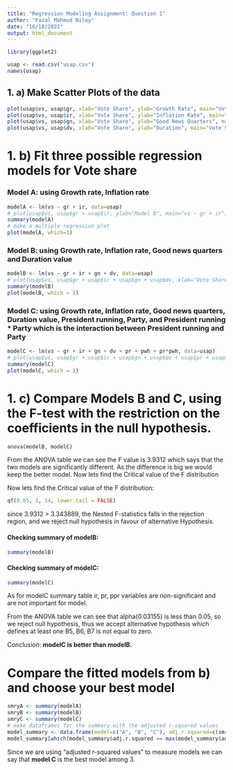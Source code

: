 ```yaml
---
title: "Regression Modeling Assignment: Question 1"
author: "Fazal Mahmud Niloy"
date: "16/10/2022"
output: html_document
---
```


```r
library(ggplot2)

usap <- read.csv("usap.csv") 
names(usap)
```

## 1. a) Make Scatter Plots of the data

```r
plot(usap$vs, usap$gr, xlab="Vote Share", ylab="Growth Rate", main="Vote Share vs Growth Rate")
plot(usap$vs, usap$ir, xlab="Vote Share", ylab="Inflation Rate", main="Vote Share vs Inflation Rate", pch=19)
plot(usap$vs, usap$gn, xlab="Vote Share", ylab="Good News Quarters", main="Vote Share vs Good News Quarters", pch=19)
plot(usap$vs, usap$dv, xlab="Vote Share", ylab="Duration", main="Vote Share vs Duration", pch=19)
```

# 1. b) Fit three possible regression models for Vote share

### Model A: using Growth rate, Inflation rate

```r
modelA <- lm(vs ~ gr + ir, data=usap)
# plot(usap$vs, usap$gr + usap$ir, ylab="Model B", main="vs ~ gr + ir")
summary(modelA)
# make a multiple regression plot
plot(modelA, which=1)
```

### Model B: using Growth rate, Inflation rate, Good news quarters and Duration value

```r
modelB <- lm(vs ~ gr + ir + gn + dv, data=usap)
# plot(usap$vs, usap$gr + usap$ir + usap$gn + usap$dv, xlab="Vote Share", ylab="Model B", main="vs ~ gr + ir + gn + dv")
summary(modelB)
plot(modelB, which = 1)
```

### Model C: using Growth rate, Inflation rate, Good news quarters, Duration value, President running, Party, and President running \* Party which is the interaction between President running and Party

```r
modelC <- lm(vs ~ gr + ir + gn + dv + pr + pwh + pr*pwh, data=usap)
# plot(usap$vs, usap$gr + usap$ir + usap$gn + usap$dv + usap$pr + usap$pwh + usap$pr*usap$pwh, xlab="vote share", ylab="Growth Rate", main="vs ~ gr + ir + gn + dv + pr + pwh + pr*pwh")
summary(modelC)
plot(modelC, which = 1)
```

# 1. c) Compare Models B and C, using the F-test with the restriction on the coefficients in the null hypothesis.

```r
anova(modelB, modelC)
```

From the ANOVA table we can see the F value is 3.9312 which says that the two models are significantly different. As the difference is big we would keep the better model. Now lets find the Critical value of the F distribution

Now lets find the Critical value of the F distribution:

```r
qf(0.05, 3, 14, lower.tail = FALSE)
```

since 3.9312 \> 3.343889, the Nested F-statistics falls in the rejection region, and we reject null hypothesis in favour of alternative Hypothesis.

#### Checking summary of modelB:

```r
summary(modelB)
```

#### Checking summary of modelC:

```r
summary(modelC)
```

As for modelC summary table ir, pr, ppr variables are non-significant and are not important for model.

From the ANOVA table we can see that alpha(0.03155) is less than 0.05, so we reject null hypothesis, thus we accept alternative hypothesis which defines at least one B5, B6, B7 is not equal to zero.

Conclusion: **modelC is better than modelB.**

# Compare the fitted models from b) and choose your best model
```r
smryA <- summary(modelA)
smryB <- summary(modelB)
smryC <- summary(modelC)
# make dataframes for the summary with the adjusted r-squared values
model_summary <- data.frame(model=c("A", "B", "C"), adj.r.squared=c(smryA$adj.r.squared, smryB$adj.r.squared, smryC$adj.r.squared))
model_summary[which(model_summary$adj.r.squared == max(model_summary$adj.r.squared)),]
```
Since we are using "adjusted r-squared values" to measure models we can say that **model C** is the best model among 3.